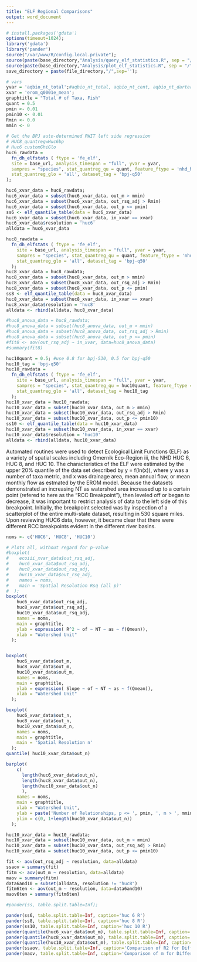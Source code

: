 ```yaml
---
title: "ELF Regional Comparisons"
output: word_document
---
```

  
```r
# install.packages('gdata')
options(timeout=1024);
library('gdata')
library('pander')
source("/var/www/R/config.local.private");
source(paste(base_directory,"Analysis/query_elf_statistics.R", sep = "/")); 
source(paste(base_directory,"Analysis/plot_elf_statistics.R", sep = "/")); 
save_directory = paste(file_directory,"/",sep='');

# vars
yvar = 'aqbio_nt_total';#aqbio_nt_total, aqbio_nt_cent, aqbio_nt_darter, aqbio_nt_benins, aqbio_nt_minnow, aqbio_nt_cypr_native
xvar = 'erom_q0001e_mean';
graphtitle = "Total # of Taxa, Fish"
quant = 0.5
pmin <- 0.01
pmin10 <- 0.01
Rmin <- 0.0
mmin <- 0
  
# Get the BPJ auto-determined PWIT left side regression
# HUC8_quantregwHuc6bp
# Huc6 customGhiGlo
huc6_rawdata = 
  fn_dh_elfstats ( ftype = 'fe_elf', 
  site = base_url, analysis_timespan = "full", yvar = yvar,
  sampres = "species", stat_quantreg_qu = quant, feature_ftype = 'nhd_huc6', stat_quantreg_ghi = 'all', 
  stat_quantreg_glo = 'all', dataset_tag = 'bpj-q50'
);

huc6_xvar_data = huc6_rawdata;
huc6_xvar_data = subset(huc6_xvar_data, out_m > mmin)
huc6_xvar_data = subset(huc6_xvar_data, out_rsq_adj > Rmin)
huc6_xvar_data = subset(huc6_xvar_data, out_p <= pmin)
ss6 <- elf_quantile_table(data = huc6_xvar_data)
huc6_xvar_data = subset(huc6_xvar_data, in_xvar == xvar)
huc6_xvar_data$resolution = 'huc6'
alldata = huc6_xvar_data

huc8_rawdata = 
  fn_dh_elfstats ( ftype = 'fe_elf', 
    site = base_url, analysis_timespan = "full", yvar = yvar,
    sampres = "species", stat_quantreg_qu = quant, feature_ftype = 'nhd_huc8', stat_quantreg_ghi = 'all', 
    stat_quantreg_glo = 'all', dataset_tag = 'bpj-q50'
  );
huc8_xvar_data = huc8_rawdata;
huc8_xvar_data = subset(huc8_xvar_data, out_m > mmin)
huc8_xvar_data = subset(huc8_xvar_data, out_rsq_adj > Rmin)
huc8_xvar_data = subset(huc8_xvar_data, out_p <= pmin)
ss8 <- elf_quantile_table(data = huc8_xvar_data)
huc8_xvar_data = subset(huc8_xvar_data, in_xvar == xvar)
huc8_xvar_data$resolution = 'huc8'
alldata <- rbind(alldata, huc8_xvar_data)

#huc8_anova_data = huc8_rawdata;
#huc8_anova_data = subset(huc8_anova_data, out_m > mmin)
#huc8_anova_data = subset(huc8_anova_data, out_rsq_adj > Rmin)
#huc8_anova_data = subset(huc8_anova_data, out_p <= pmin)
#fit8 <- aov(out_rsq_adj ~ in_xvar, data=huc8_anova_data)
#summary(fit8)

huc10quant = 0.5; #use 0.8 for bpj-530, 0.5 for bpj-q50
huc10_tag = 'bpj-q50'
huc10_rawdata = 
  fn_dh_elfstats ( ftype = 'fe_elf',
    site = base_url, analysis_timespan = "full", yvar = yvar,
    sampres = "species", stat_quantreg_qu = huc10quant, feature_ftype = 'nhd_huc10', stat_quantreg_ghi = 'all',
    stat_quantreg_glo = 'all', dataset_tag = huc10_tag
  );
huc10_xvar_data = huc10_rawdata;
huc10_xvar_data = subset(huc10_xvar_data, out_m > mmin)
huc10_xvar_data = subset(huc10_xvar_data, out_rsq_adj > Rmin)
huc10_xvar_data = subset(huc10_xvar_data, out_p <= pmin10)
ss10 <- elf_quantile_table(data = huc10_xvar_data)
huc10_xvar_data = subset(huc10_xvar_data, in_xvar == xvar)
huc10_xvar_data$resolution = 'huc10'
alldata <- rbind(alldata, huc10_xvar_data)

```
Automated routines were used to detect Ecological Limit Functions (ELF) as a variety of spatial scales including Omernik Eco-Region iii, the NHD HUC 6, HUC 8, and HUC 10.  The characteristics of the ELF were estimated by the upper 20% quantile of the data set described by y = f(ln(x)), where y was a number of taxa metric, and x was drainage area, mean annual flow, or mean monthly flow as estmated by the EROM model.  Because the datasets demonstrated an increasing NT as watershed area increased up to a certain point (refered to here as the "RCC Breakpoint"), then leveled off or began to decrease, it was important to restrict analysis of data to the left side of this breakpoint.  Initially, the breakpoint selected  was by inspection of a scatterplot of the entire multi-state dataset, resulting in 530 square miles.  Upon reviewing HUC6 data, however, it became clear that there were different RCC breakpoints evident in the different river basins.


```r
noms <- c('HUC6', 'HUC8', 'HUC10')

# Plots all, without regard for p-value
#boxplot(
#    ecoiii_xvar_data$out_rsq_adj,
#    huc6_xvar_data$out_rsq_adj, 
#    huc8_xvar_data$out_rsq_adj, 
#    huc10_xvar_data$out_rsq_adj,
#    names = noms, 
#    main = 'Spatial Resolution Rsq (all p)'
#  );
boxplot(
    huc6_xvar_data$out_rsq_adj, 
    huc8_xvar_data$out_rsq_adj, 
    huc10_xvar_data$out_rsq_adj,
    names = noms, 
    main = graphtitle,
    ylab = expression( R^2 ~ of ~ NT ~ as ~ f(Qmean)),
    xlab = "Watershed Unit"
  );


boxplot(
    huc6_xvar_data$out_m, 
    huc8_xvar_data$out_m, 
    huc10_xvar_data$out_m,
    names = noms, 
    main = graphtitle,
    ylab = expression( Slope ~ of ~ NT ~ as ~ f(Qmean)),
    xlab = "Watershed Unit"
  );

boxplot(
    huc6_xvar_data$out_n, 
    huc8_xvar_data$out_n, 
    huc10_xvar_data$out_n,
    names = noms, 
    main = graphtitle,
    main = 'Spatial Resolution n'
  );
quantile( huc10_xvar_data$out_n)

barplot(
    c(
      length(huc6_xvar_data$out_n), 
      length(huc8_xvar_data$out_n), 
      length(huc10_xvar_data$out_n)
      ),
    names = noms, 
    main = graphtitle,
    xlab = "Watershed Unit",
    ylab = paste('Number of Relationships, p <= ', pmin, ', m > ', mmin, sep=''),
    ylim = c(0, 1+length(huc10_xvar_data$out_n))
  );

huc10_xvar_data = huc10_rawdata;
huc10_xvar_data = subset(huc10_xvar_data, out_m > mmin)
huc10_xvar_data = subset(huc10_xvar_data, out_rsq_adj > Rmin)
huc10_xvar_data = subset(huc10_xvar_data, out_p <= pmin10)

fit <- aov(out_rsq_adj ~ resolution, data=alldata)
ssaov = summary(fit)
fitm <- aov(out_m ~ resolution, data=alldata)
maov = summary(fitm)
data6and10 = subset(alldata, resolution != "huc8")
fitm6ten <- aov(out_m ~ resolution, data=data6and10)
maov6ten = summary(fitm6ten)

```

```r
#pander(ss, table.split.table=Inf);

pander(ss6, table.split.table=Inf, caption='huc 6 R')
pander(ss8, table.split.table=Inf, caption='huc 8 R')
pander(ss10, table.split.table=Inf, caption='huc 10 R')
pander(quantile(huc6_xvar_data$out_m), table.split.table=Inf, caption='huc 6 m')
pander(quantile(huc8_xvar_data$out_m), table.split.table=Inf, caption='huc 8 m')
pander(quantile(huc10_xvar_data$out_m), table.split.table=Inf, caption='huc 10 m')
pander(ssaov, table.split.table=Inf, caption='Comparison of R2 for Different Watershed Sizes')
pander(maov, table.split.table=Inf, caption='Comparison of m for Different Watershed Sizes')


```
